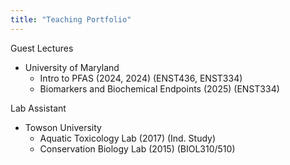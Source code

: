 ---
title: "Teaching Portfolio"
---

Guest Lectures

-   University of Maryland
    -   Intro to PFAS (2024, 2024) (ENST436, ENST334)
    -   Biomarkers and Biochemical Endpoints (2025) (ENST334)

Lab Assistant

-   Towson University
    -   Aquatic Toxicology Lab (2017) (Ind. Study)
    -   Conservation Biology Lab (2015) (BIOL310/510)

